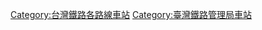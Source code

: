{{commonscat|Stations of TRA Shalun Line}}
[[Category:台灣鐵路各路線車站|Category:台灣鐵路各路線車站]]
[[Category:臺灣鐵路管理局車站|Category:臺灣鐵路管理局車站]]